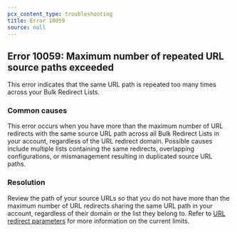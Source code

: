 ```yaml
---
pcx_content_type: troubleshooting
title: Error 10059
source: null
---
```


## Error 10059: Maximum number of repeated URL source paths exceeded

This error indicates that the same URL path is repeated too many times across your Bulk Redirect Lists.

### Common causes

This error occurs when you have more than the maximum number of URL redirects with the same source URL path across all Bulk Redirect Lists in your account, regardless of the URL redirect domain. Possible causes include multiple lists containing the same redirects, overlapping configurations, or mismanagement resulting in duplicated source URL paths.

### Resolution

Review the path of your source URLs so that you do not have more than the maximum number of URL redirects sharing the same URL path in your account, regardless of their domain or the list they belong to. Refer to [URL redirect parameters](/rules/url-forwarding/bulk-redirects/reference/parameters/) for more information on the current limits.